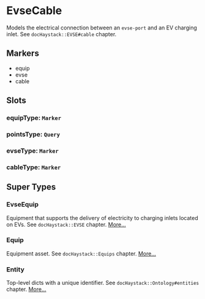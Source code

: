 # EvseCable
Models the electrical connection between an `evse-port` and an EV charging
inlet.  See `docHaystack::EVSE#cable` chapter.
## Markers
- equip
- evse
- cable

## Slots

### equipType: `Marker`

### pointsType: `Query`

### evseType: `Marker`

### cableType: `Marker`


## Super Types
### EvseEquip
Equipment that supports the delivery of electricity to charging inlets
located on EVs.  See `docHaystack::EVSE` chapter. 
[More...](./EvseEquip)

### Equip
Equipment asset.
See `docHaystack::Equips` chapter. 
[More...](./Equip)

### Entity
Top-level dicts with a unique identifier.
See `docHaystack::Ontology#entities` chapter. 
[More...](./Entity)


